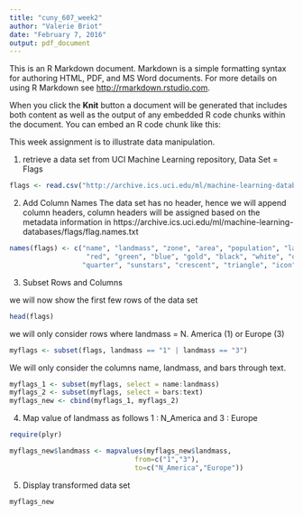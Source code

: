 ```yaml
---
title: "cuny_607_week2"
author: "Valerie Briot"
date: "February 7, 2016"
output: pdf_document
---
```


This is an R Markdown document. Markdown is a simple formatting syntax for authoring HTML, PDF, and MS Word documents. For more details on using R Markdown see <http://rmarkdown.rstudio.com>.

When you click the **Knit** button a document will be generated that includes both content as well as the output of any embedded R code chunks within the document. You can embed an R code chunk like this:

This week assignment is to illustrate data manipulation.

1. retrieve a data set from UCI Machine Learning repository, Data Set = Flags


```r
flags <- read.csv("http://archive.ics.uci.edu/ml/machine-learning-databases/flags/flag.data", header = FALSE)
```

2. Add Column Names
The data set has no header, hence we will append column headers, column headers will be assigned based on the metadata information in https://archive.ics.uci.edu/ml/machine-learning-databases/flags/flag.names.txt


```r
names(flags) <- c("name", "landmass", "zone", "area", "population", "language", "religion", "bars", "stripes", "colours",
                   "red", "green", "blue", "gold", "black", "white", "orange", "mainhue", "circles", "crosses", "saltires", 
                  "quarter", "sunstars", "crescent", "triangle", "icon", "animate", "text", "topleft", "botright")

```

3. Subset Rows and Columns

we will now show the first few rows of the data set
```r
head(flags) 
```

we will only consider rows where landmass = N. America (1) or Europe (3)

```r
myflags <- subset(flags, landmass == "1" | landmass == "3")

```

We will only consider the columns name, landmass, and bars through text.  

```r
myflags_1 <- subset(myflags, select = name:landmass)
myflags_2 <- subset(myflags, select = bars:text)
myflags_new <- cbind(myflags_1, myflags_2)
```


4. Map value of landmass as follows 1 : N_America and 3 : Europe

```r
require(plyr)

myflags_new$landmass <- mapvalues(myflags_new$landmass, 
                               from=c("1","3"), 
                               to=c("N_America","Europe"))
```

5. Display transformed data set

```r
myflags_new
```


